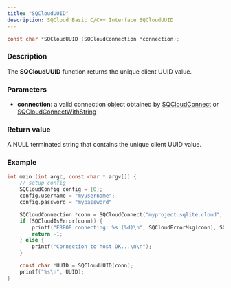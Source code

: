 ```yaml
---
title: "SQCloudUUID"
description: SQCloud Basic C/C++ Interface SQCloudUUID
---
```


```c
const char *SQCloudUUID (SQCloudConnection *connection);
```

### Description
The **SQCloudUUID** function returns the unique client UUID value.

### Parameters
* **connection**: a valid connection object obtained by [SQCloudConnect](/docs/sdk/c/sqcloudconnect) or [SQCloudConnectWithString](/docs/sdk/c/sqcloudconnectwithstring)

### Return value
A NULL terminated string that contains the unique client UUID value.

### Example
```c
int main (int argc, const char * argv[]) {
    // setup config
    SQCloudConfig config = {0};
    config.username = "myusername";
    config.password = "mypassword"

    SQCloudConnection *conn = SQCloudConnect("myproject.sqlite.cloud", SQCLOUD_DEFAULT_PORT, &config);
    if (SQCloudIsError(conn)) {
        printf("ERROR connecting: %s (%d)\n", SQCloudErrorMsg(conn), SQCloudErrorCode(conn));
        return -1;
    } else {
        printf("Connection to host OK...\n\n");
    }

    const char *UUID = SQCloudUUID(conn);
    printf("%s\n", UUID);
}
```